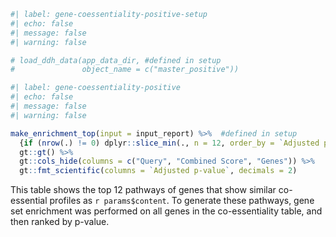 ```r
#| label: gene-coessentiality-positive-setup
#| echo: false
#| message: false
#| warning: false

# load_ddh_data(app_data_dir, #defined in setup
#               object_name = c("master_positive"))

```

```r
#| label: gene-coessentiality-positive
#| echo: false
#| message: false
#| warning: false

make_enrichment_top(input = input_report) %>%  #defined in setup
  {if (nrow(.) != 0) dplyr::slice_min(., n = 12, order_by = `Adjusted p-value`) else .} %>%
  gt::gt() %>% 
  gt::cols_hide(columns = c("Query", "Combined Score", "Genes")) %>% 
  gt::fmt_scientific(columns = `Adjusted p-value`, decimals = 2)
```
  
This table shows the top 12 pathways of genes that show similar co-essential profiles as `r params$content`. To generate these pathways, gene set enrichment was performed on all genes in the co-essentiality table, and then ranked by p-value.  